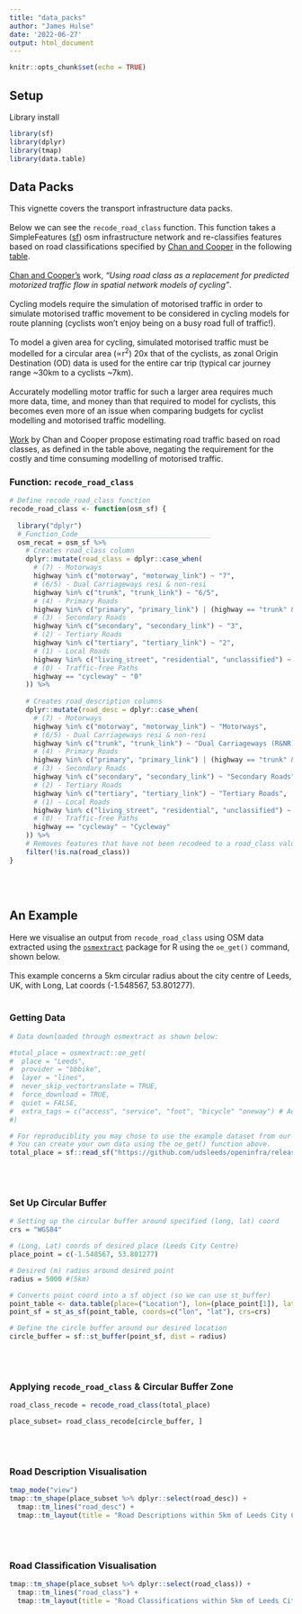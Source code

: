 ```yaml
---
title: "data_packs"
author: "James Hulse"
date: '2022-06-27'
output: html_document
---
```


```r
knitr::opts_chunk$set(echo = TRUE)
```

## Setup
Library install
```r
library(sf)
library(dplyr)
library(tmap)
library(data.table)
```


## Data Packs

This vignette covers the transport infrastructure data packs.
<br><br>
Below we can see the `recode_road_class` function. This function takes a SimpleFeatures ([sf](https://r-spatial.github.io/sf/index.html)) osm infrastructure network and re-classifies features based
on road classifications specified by [Chan and Cooper](https://www.nature.com/articles/s41598-019-55669-8) in the following [table](https://www.nature.com/articles/s41598-019-55669-8/tables/6).
<br><br>
[Chan and Cooper's](https://www.nature.com/articles/s41598-019-55669-8) work, *"Using road class as a replacement for predicted motorized traffic flow in spatial network models of cycling"*.
<br><br>
Cycling models require the simulation of motorised traffic in order to simulate motorised traffic movement to be considered in cycling models for route planning (cyclists won't enjoy being on a busy road full of traffic!).
<br><br>
To model a given area for cycling, simulated motorised traffic must be modelled for a circular area (∝r^2^) 20x that of the cyclists, as zonal Origin Destination (OD) data is used for the entire car trip (typical car journey range ~30km to a cyclists ~7km).
<br><br>
Accurately modelling motor traffic for such a larger area requires much more data, time, and money than that required to model for cyclists, this becomes even more of an issue when comparing budgets for cyclist modelling and motorised traffic modelling.
<br><br>
[Work](https://www.nature.com/articles/s41598-019-55669-8) by Chan and Cooper propose estimating road traffic based on road classes, as defined in the table above, negating the requirement for the costly and time consuming modelling of motorised traffic.

### Function: `recode_road_class` 
```r
# Define recode_road_class function
recode_road_class <- function(osm_sf) {
  
  library("dplyr")
  #_Function_Code_________________________________
  osm_recat = osm_sf %>%
    # Creates road_class column
    dplyr::mutate(road_class = dplyr::case_when(
      # (7) - Motorways
      highway %in% c("motorway", "motorway_link") ~ "7",
      # (6/5) - Dual Carriageways resi & non-resi
      highway %in% c("trunk", "trunk_link") ~ "6/5",
      # (4) - Primary Roads
      highway %in% c("primary", "primary_link") | (highway == "trunk" & oneway == "F") ~ "4",
      # (3) - Secondary Roads
      highway %in% c("secondary", "secondary_link") ~ "3",
      # (2) - Tertiary Roads
      highway %in% c("tertiary", "tertiary_link") ~ "2",
      # (1) - Local Roads
      highway %in% c("living_street", "residential", "unclassified") ~ "1",
      # (0) - Traffic-free Paths
      highway == "cycleway" ~ "0"
    )) %>%
    
    # Creates road_description columns
    dplyr::mutate(road_desc = dplyr::case_when(
      # (7) - Motorways
      highway %in% c("motorway", "motorway_link") ~ "Motorways",
      # (6/5) - Dual Carriageways resi & non-resi
      highway %in% c("trunk", "trunk_link") ~ "Dual Carriageways (R&NR)",
      # (4) - Primary Roads
      highway %in% c("primary", "primary_link") | (highway == "trunk" & oneway == "F") ~ "Primary Roads",
      # (3) - Secondary Roads
      highway %in% c("secondary", "secondary_link") ~ "Secondary Roads",
      # (2) - Tertiary Roads
      highway %in% c("tertiary", "tertiary_link") ~ "Tertiary Roads",
      # (1) - Local Roads
      highway %in% c("living_street", "residential", "unclassified") ~ "Residential / Local Roads",
      # (0) - Traffic-free Paths
      highway == "cycleway" ~ "Cycleway"
    )) %>%
    # Removes features that have not been recodeed to a road_class value
    filter(!is.na(road_class))
}
```
<br><br>

## An Example

Here we visualise an output from `recode_road_class` using OSM data extracted using the [`osmextract`](https://github.com/ropensci/osmextract) package for R using the `oe_get()` command, shown below.
<br><br>
This example concerns a 5km circular radius about the city centre of Leeds, UK, with Long, Lat coords (-1.548567, 53.801277).
<br><br>

### Getting Data
```r
# Data downloaded through osmextract as shown below: 

#total_place = osmextract::oe_get(
#  place = "Leeds",
#  provider = "bbbike",
#  layer = "lines",
#  never_skip_vectortranslate = TRUE,
#  force_download = TRUE,
#  quiet = FALSE,
#  extra_tags = c("access", "service", "foot", "bicycle" "oneway") # Add in "oneway" for recode_road_class function
#)

# For reproduciblity you may chose to use the example dataset from our releases.
# You can create your own data using the oe_get() function above.
total_place = sf::read_sf("https://github.com/udsleeds/openinfra/releases/download/v0.2/bbbike_leeds_27_6_22.geojson")
```

<br><br>

### Set Up Circular Buffer
```r
# Setting up the circular buffer around specified (long, lat) coord
crs = "WGS84"

# (Long, Lat) coords of desired place (Leeds City Centre)
place_point = c(-1.548567, 53.801277)

# Desired (m) radius around desired point
radius = 5000 #(5km)

# Converts point coord into a sf object (so we can use st_buffer)
point_table <- data.table(place=("Location"), lon=(place_point[1]), lat=(place_point[2]))
point_sf = st_as_sf(point_table, coords=c("lon", "lat"), crs=crs)

# Define the circle buffer around our desired location
circle_buffer = sf::st_buffer(point_sf, dist = radius)
```

<br><br>

### Applying `recode_road_class` & Circular Buffer Zone 
```r
road_class_recode = recode_road_class(total_place)

place_subset= road_class_recode[circle_buffer, ]
```

<br><br>

### Road Description Visualisation
```r
tmap_mode("view")
tmap::tm_shape(place_subset %>% dplyr::select(road_desc)) +
  tmap::tm_lines("road_desc") +
  tmap::tm_layout(title = "Road Descriptions within 5km of Leeds City Centre")

```

<br><br>

### Road Classification Visualisation
```r
tmap::tm_shape(place_subset %>% dplyr::select(road_class)) +
  tmap::tm_lines("road_class") +
  tmap::tm_layout(title = "Road Classifications within 5km of Leeds City Centre")
```


